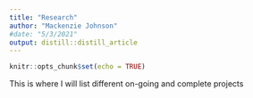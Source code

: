 ```yaml
---
title: "Research"
author: "Mackenzie Johnson"
#date: "5/3/2021"
output: distill::distill_article
---
```


```r
knitr::opts_chunk$set(echo = TRUE)
```

This is where I will list different on-going and complete projects


